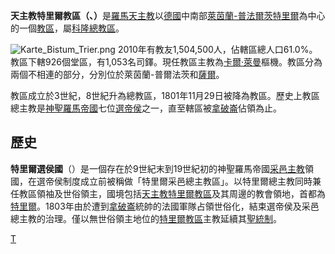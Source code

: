 {{unreferenced|time=2018-09-13T00:50:29+00:00}}
{{Infobox Roman Catholic diocese 
|jurisdiction     = 教區
|name             = 特里爾
|latin= Dioecesis Trevirensis
|image =Trier Dom BW 24.JPG
|caption =  特里爾主教座堂
|location = [[德國|德國]] 
|territory =
|population = 1,504,500
|rite = [[罗马礼|罗马礼]]
|patron =[[聖母瑪利亞|聖母瑪利亞]]、[[聖瑪竇|聖瑪竇]]
|province = 科隆
|established = 3世紀
|cathedral = [[特里爾主教座堂|特里爾主教座堂]]
|co-cathedral = 
|leadership = 主教 
|website = http://www.bistum-mainz.de/
|pope =  
|patriarch=
|metropolitan =
|ordinary = [[斯德望·艾克曼|斯德望·艾克曼]] 
|coadjutor archbishop = 
|coadjutor bishop = 
|auxiliary = 
|emeritus = 
}}

'''天主教特里爾教區（{{lang-la|Dioecesis Trevirensis}}、{{lang-de|Bistum Trier}}）'''是[[羅馬天主教|羅馬天主教]]以[[德國|德國]]中南部[[萊茵蘭-普法爾茨|萊茵蘭-普法爾茨]][[特里爾|特里爾]]為中心的一個[[教區|教區]]，屬[[天主教科隆總教區|科隆總教區]]。

[[File:Karte_Bistum_Trier.png|thumb]]
2010年有教友1,504,500人，佔轄區總人口61.0%。教區下轄926個堂區，有1,053名司鐸。現任教區主教為[[卡爾·萊曼|卡爾·萊曼]]樞機。教區分為兩個不相連的部分，分別位於萊茵蘭-普爾法茨和[[薩爾|薩爾]]。

教區成立於3世紀，8世紀升為總教區，1801年11月29日被降為教區。歷史上教區總主教是[[神聖羅馬帝國|神聖羅馬帝國]]七位[[選帝侯|選帝侯]]之一，直至轄區被[[拿破崙|拿破崙]]佔領為止。
== 歷史 ==
{{Main|特里爾選侯國}}
'''特里爾選侯國'''（{{lang-de|Erzstift und Kurfürstentum Trier}}）是一個存在於9世紀末到19世紀初的神聖羅馬帝國[[采邑主教|采邑主教]]領國，在選帝侯制度成立前被稱做「特里爾采邑總主教區」。以特里爾總主教同時兼任教區領袖及世俗領主，國境包括[[天主教特里爾教區|天主教特里爾教區]]及其周邊的教會領地，首都為[[特里爾|特里爾]]。1803年由於遭到[[拿破崙|拿破崙]]統帥的法國軍隊占領世俗化，結束選帝侯及采邑總主教的治理。僅以無世俗領主地位的[[天主教特里爾教區|特里爾教區]]主教延續其[[聖統制|聖統制]]。
{{德國天主教教區}}

[[Category:德國天主教教區|T]]